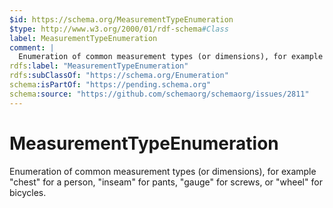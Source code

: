 ```yaml
---
$id: https://schema.org/MeasurementTypeEnumeration
$type: http://www.w3.org/2000/01/rdf-schema#Class
label: MeasurementTypeEnumeration
comment: |
  Enumeration of common measurement types (or dimensions), for example "chest" for a person, "inseam" for pants, "gauge" for screws, or "wheel" for bicycles.
rdfs:label: "MeasurementTypeEnumeration"
rdfs:subClassOf: "https://schema.org/Enumeration"
schema:isPartOf: "https://pending.schema.org"
schema:source: "https://github.com/schemaorg/schemaorg/issues/2811"
---
```


# MeasurementTypeEnumeration

Enumeration of common measurement types (or dimensions), for example "chest" for a person, "inseam" for pants, "gauge" for screws, or "wheel" for bicycles.

